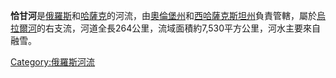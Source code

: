 {{for|同名河流|恰甘河 (額爾濟斯河支流)}}
'''恰甘河'''是[[俄羅斯|俄羅斯]]和[[哈薩克|哈薩克]]的河流，由[[奧倫堡州|奧倫堡州]]和[[西哈薩克斯坦州|西哈薩克斯坦州]]負責管轄，屬於[[烏拉爾河|烏拉爾河]]的右支流，河道全長264公里，流域面積約7,530平方公里，河水主要來自融雪。

{{Russia-geo-stub}}
[[Category:俄羅斯河流|Category:俄羅斯河流]]